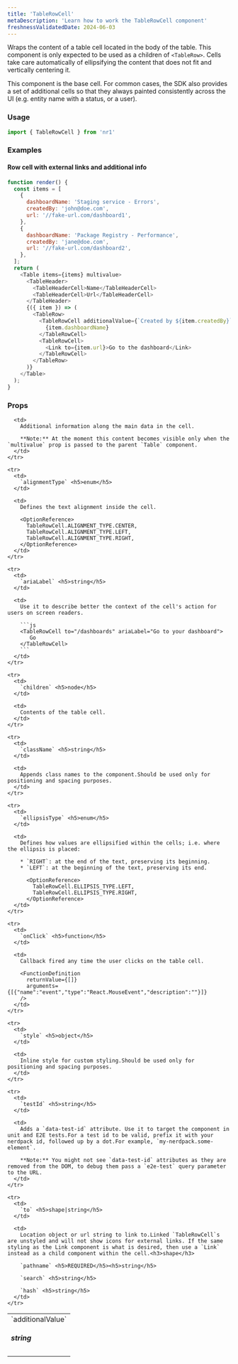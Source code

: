 ```yaml
---
title: 'TableRowCell'
metaDescription: 'Learn how to work the TableRowCell component'
freshnessValidatedDate: 2024-06-03
---
```


Wraps the content of a table cell located in the body of the table. This component is only expected to be used as a children of `<TableRow>`. Cells take care automatically of ellipsifying the content that does not fit and vertically centering it.

This component is the base cell. For common cases, the SDK also provides a set of additional cells so that they always painted consistently across the UI (e.g. entity name with a status, or a user).

### Usage

```js
import { TableRowCell } from 'nr1'
```

### Examples

#### Row cell with external links and additional info

```js
function render() {
  const items = [
    {
      dashboardName: 'Staging service - Errors',
      createdBy: 'john@doe.com',
      url: '//fake-url.com/dashboard1',
    },
    {
      dashboardName: 'Package Registry - Performance',
      createdBy: 'jane@doe.com',
      url: '//fake-url.com/dashboard2',
    },
  ];
  return (
    <Table items={items} multivalue>
      <TableHeader>
        <TableHeaderCell>Name</TableHeaderCell>
        <TableHeaderCell>Url</TableHeaderCell>
      </TableHeader>
      {({ item }) => (
        <TableRow>
          <TableRowCell additionalValue={`Created by ${item.createdBy}`}>
            {item.dashboardName}
          </TableRowCell>
          <TableRowCell>
            <Link to={item.url}>Go to the dashboard</Link>
          </TableRowCell>
        </TableRow>
      )}
    </Table>
  );
}
```

### Props

<table>
  <tbody>
    <tr>
      <td>
        `additionalValue` <h5>string</h5>
      </td>

      <td>
        Additional information along the main data in the cell.

        **Note:** At the moment this content becomes visible only when the `multivalue` prop is passed to the parent `Table` component.
      </td>
    </tr>

    <tr>
      <td>
        `alignmentType` <h5>enum</h5>
      </td>

      <td>
        Defines the text alignment inside the cell.

        <OptionReference>
          TableRowCell.ALIGNMENT_TYPE.CENTER,
          TableRowCell.ALIGNMENT_TYPE.LEFT,
          TableRowCell.ALIGNMENT_TYPE.RIGHT,
        </OptionReference>
      </td>
    </tr>

    <tr>
      <td>
        `ariaLabel` <h5>string</h5>
      </td>

      <td>
        Use it to describe better the context of the cell's action for users on screen readers.

        ```js
        <TableRowCell to="/dashboards" ariaLabel="Go to your dashboard">
           Go 
        </TableRowCell> 
        ```
      </td>
    </tr>

    <tr>
      <td>
        `children` <h5>node</h5>
      </td>

      <td>
        Contents of the table cell.
      </td>
    </tr>

    <tr>
      <td>
        `className` <h5>string</h5>
      </td>

      <td>
        Appends class names to the component.Should be used only for positioning and spacing purposes.
      </td>
    </tr>

    <tr>
      <td>
        `ellipsisType` <h5>enum</h5>
      </td>

      <td>
        Defines how values are ellipsified within the cells; i.e. where the ellipsis is placed:

        * `RIGHT`: at the end of the text, preserving its beginning.
        * `LEFT`: at the beginning of the text, preserving its end.

          <OptionReference>
            TableRowCell.ELLIPSIS_TYPE.LEFT,
            TableRowCell.ELLIPSIS_TYPE.RIGHT,
          </OptionReference>
      </td>
    </tr>

    <tr>
      <td>
        `onClick` <h5>function</h5>
      </td>

      <td>
        Callback fired any time the user clicks on the table cell.

        <FunctionDefinition
          returnValue={[]}
          arguments={[{"name":"event","type":"React.MouseEvent","description":""}]}
        />
      </td>
    </tr>

    <tr>
      <td>
        `style` <h5>object</h5>
      </td>

      <td>
        Inline style for custom styling.Should be used only for positioning and spacing purposes.
      </td>
    </tr>

    <tr>
      <td>
        `testId` <h5>string</h5>
      </td>

      <td>
        Adds a `data-test-id` attribute. Use it to target the component in unit and E2E tests.For a test id to be valid, prefix it with your nerdpack id, followed up by a dot.For example, `my-nerdpack.some-element`.

        **Note:** You might not see `data-test-id` attributes as they are removed from the DOM, to debug them pass a `e2e-test` query parameter to the URL.
      </td>
    </tr>

    <tr>
      <td>
        `to` <h5>shape|string</h5>
      </td>

      <td>
        Location object or url string to link to.Linked `TableRowCell`s are unstyled and will not show icons for external links. If the same styling as the Link component is what is desired, then use a `Link` instead as a child component within the cell.<h3>shape</h3>

        `pathname` <h5>REQUIRED</h5><h5>string</h5>

        `search` <h5>string</h5>

        `hash` <h5>string</h5>
      </td>
    </tr>
  </tbody>
</table>
